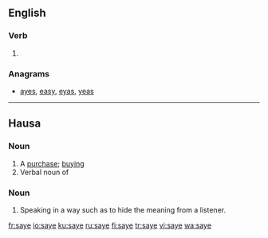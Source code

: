 ==English==

===Verb===
{{head|en|verb}}

# {{obsolete spelling of|say|lang=en}}

===Anagrams===
* [[ayes#English|ayes]], [[easy#English|easy]], [[eyas#English|eyas]], [[yeas#English|yeas]]

----

==Hausa==

===Noun===
{{head|ha|noun|g=m|head=sàyē|plural|saye saye}}

# A [[purchase]]; [[buying]]
# Verbal noun of {{term|saya|lang=ha}}

===Noun===
{{head|ha|noun|g=m|head=sā̀yē}}

# Speaking in a way such as to hide the meaning from a listener.

[[fr:saye]]
[[io:saye]]
[[ku:saye]]
[[ru:saye]]
[[fi:saye]]
[[tr:saye]]
[[vi:saye]]
[[wa:saye]]